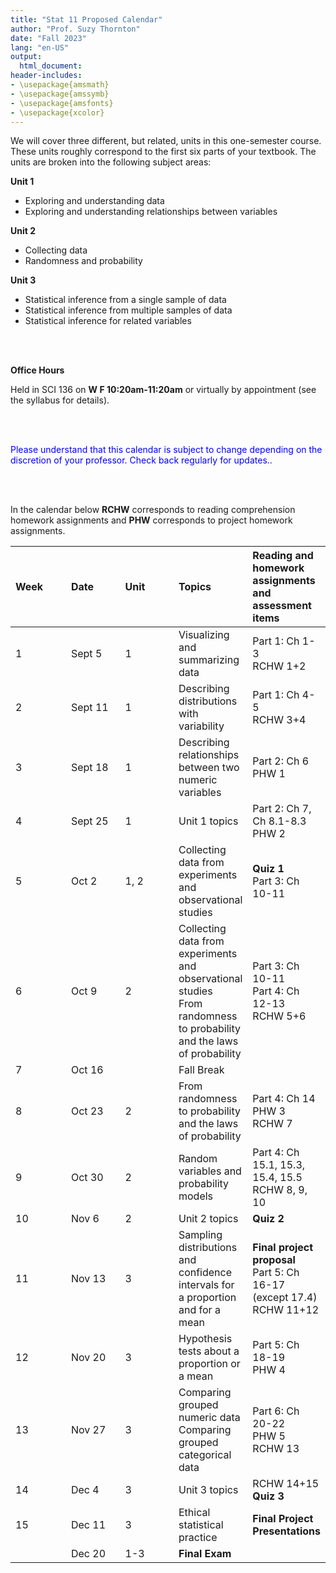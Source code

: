 ```yaml
---
title: "Stat 11 Proposed Calendar"
author: "Prof. Suzy Thornton"
date: "Fall 2023"
lang: "en-US"
output:
  html_document:
header-includes:
- \usepackage{amsmath}
- \usepackage{amssymb}
- \usepackage{amsfonts}
- \usepackage{xcolor}
---
```




We will cover three different, but related, units in this one-semester course. These units roughly correspond to the first six parts of your textbook. The units are broken into the following subject areas:


**Unit 1**

- Exploring and understanding data 
- Exploring and understanding relationships between variables 



**Unit 2**

- Collecting data 
- Randomness and probability


**Unit 3**

- Statistical inference from a single sample of data 
- Statistical inference from multiple samples of data 
- Statistical inference for related variables 

<br><br>

**Office Hours** 

Held in SCI 136 on **W F 10:20am-11:20am** or virtually by appointment (see the syllabus for details).

<br><br>

<span style="color:blue">Please understand that this calendar is subject to change depending on the discretion of your professor. Check back regularly for updates.</span>.

<br><br>

In the calendar below **RCHW** corresponds to reading comprehension homework assignments and **PHW** corresponds to project homework assignments.

|Week |Date |Unit |Topics |Reading and homework assignments and assessment items |
|:--- |:--- |:--- |:--- |:--- |
| 1 | Sept 5 | 1 | Visualizing and summarizing data | Part 1: Ch 1-3 <br> RCHW 1+2 |
| 2 | Sept 11 | 1 |  Describing distributions with variability  | Part 1: Ch 4-5 <br> RCHW 3+4  |
| 3 | Sept 18 | 1 |  Describing relationships between two numeric variables | Part 2: Ch 6 <br> PHW 1 |
| 4 | Sept 25 | 1   | Unit 1 topics | Part 2: Ch 7, Ch 8.1-8.3 <br> PHW 2  |
| 5 | Oct 2 | 1, 2  | Collecting data from experiments and observational studies | **Quiz 1** <br> Part 3: Ch 10-11  |
| 6 | Oct 9 | 2 |  Collecting data from experiments and observational studies <br> From randomness to probability and the laws of probability |  Part 3: Ch 10-11 <br> Part 4: Ch 12-13  <br> RCHW 5+6 |
| 7 | Oct 16 |  | Fall Break |   |
| 8 | Oct 23 | 2 |  From randomness to probability and the laws of probability  | Part 4: Ch 14  <br> PHW 3 <br> RCHW 7 |
| 9 | Oct 30 | 2 |  Random variables and probability models | Part 4: Ch 15.1, 15.3, 15.4, 15.5 <br> RCHW 8, 9, 10 |
| 10 | Nov 6 | 2 | Unit 2 topics | **Quiz 2** |
| 11 | Nov 13 | 3 |  Sampling distributions and confidence intervals for a proportion and for a mean |  **Final project proposal** <br> Part 5: Ch 16-17 (except 17.4) <br> RCHW 11+12 |
| 12 | Nov 20 | 3 | Hypothesis tests about a proportion or a mean  | Part 5: Ch 18-19 <br> PHW 4   |
| 13 | Nov 27 | 3 | Comparing grouped numeric data <br> Comparing grouped categorical data | Part 6: Ch 20-22 <br> PHW 5 <br> RCHW 13  |
| 14 | Dec 4 | 3 | Unit 3 topics  | RCHW 14+15 <br> **Quiz 3**  |
| 15 | Dec 11 | 3 |  Ethical statistical practice |  **Final Project Presentations** |
|  |  Dec 20  | 1-3 |  **Final Exam** |  |




